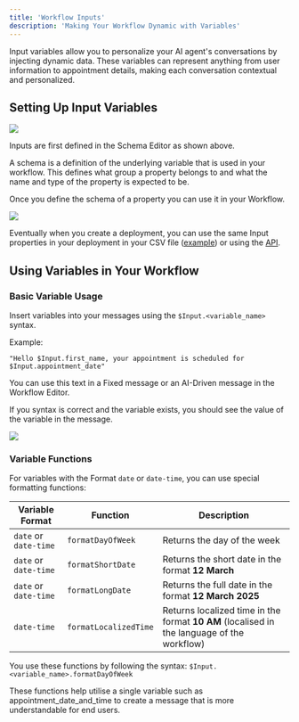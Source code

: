 ```yaml
---
title: 'Workflow Inputs'
description: 'Making Your Workflow Dynamic with Variables'
---
```


Input variables allow you to personalize your AI agent's conversations by injecting dynamic data. These variables can represent anything from user information to appointment details, making each conversation contextual and personalized.

## Setting Up Input Variables

![](/images/workflows/input-schema.png)


Inputs are first defined in the Schema Editor as shown above.

A schema is a definition of the underlying variable that is used in your workflow. This defines what group a property belongs to and what the name and type of the property is expected to be.

Once you define the schema of a property you can use it in your Workflow.

![](/images/workflows/input-workflow-variables.png)


Eventually when you create a deployment, you can use the same Input properties in your deployment in your CSV file ([example](https://github.com/InquiraHealth/docs/tree/main/files/sample-appointment-inputs.csv)) or using the [API](api-reference/deployments/add-users-to-deployment).


## Using Variables in Your Workflow

### Basic Variable Usage

Insert variables into your messages using the `$Input.<variable_name>` syntax.

Example:

`"Hello $Input.first_name, your appointment is scheduled for $Input.appointment_date"`

You can use this text in a Fixed message or an AI-Driven message in the Workflow Editor.

If you syntax is correct and the variable exists, you should see the value of the variable in the message.

![](/images/workflows/input-correct-syntax.png)

### Variable Functions

For variables with the Format `date` or `date-time`, you can use special formatting functions:

| Variable Format | Function | Description |
|------------|------------------|------------------|
| `date` or `date-time` | `formatDayOfWeek` | Returns the day of the week |
| `date` or `date-time` | `formatShortDate` | Returns the short date in the format **12 March** |
| `date` or `date-time` | `formatLongDate` | Returns the full date in the format **12 March 2025** |
| `date-time` | `formatLocalizedTime` | Returns localized time in the format **10 AM** (localised in the language of the workflow) |

You use these functions by following the syntax: `$Input.<variable_name>.formatDayOfWeek`

These functions help utilise a single variable such as appointment_date_and_time to create a message that is more understandable for end users.